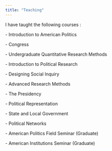 ```yaml
---
title: "Teaching"
---
```


I have taught the following courses :

\- Introduction to American Politics

\- Congress

\- Undergraduate Quantitative Research Methods

\- Introduction to Political Research

\- Designing Social Inquiry

\- Advanced Research Methods

\- The Presidency

\- Political Representation

\- State and Local Government

\- Political Networks

\- American Politics Field Seminar (Graduate)

\- American Institutions Seminar (Graduate)
